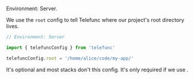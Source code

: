 
Environment: Server.

We use the `root` config to tell Telefunc where our project's root directory lives.

```js
// Environment: Server

import { telefuncConfig } from 'telefunc'

telefuncConfig.root = '/home/alice/code/my-app/'
```

It's optional and most stacks don't this config. It's only required if we use <Link href="/telefuncFiles" />.
